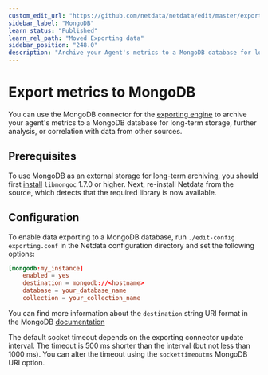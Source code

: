 ```yaml
---
custom_edit_url: "https://github.com/netdata/netdata/edit/master/exporting/mongodb/README.md"
sidebar_label: "MongoDB"
learn_status: "Published"
learn_rel_path: "Moved Exporting data"
sidebar_position: "248.0"
description: "Archive your Agent's metrics to a MongoDB database for long-term storage, further analysis, or correlation with data from other sources."
---
```



# Export metrics to MongoDB

You can use the MongoDB connector for
the [exporting engine](/docs/moved-exporting-data/exporting-reference) to archive your agent's
metrics to a MongoDB database for long-term storage, further analysis, or correlation with data from other sources.

## Prerequisites

To use MongoDB as an external storage for long-term archiving, you should first
[install](http://mongoc.org/libmongoc/current/installing.html) `libmongoc` 1.7.0 or higher. Next, re-install Netdata
from the source, which detects that the required library is now available.

## Configuration

To enable data exporting to a MongoDB database, run `./edit-config exporting.conf` in the Netdata configuration
directory and set the following options:

```conf
[mongodb:my_instance]
    enabled = yes
    destination = mongodb://<hostname>
    database = your_database_name
    collection = your_collection_name
```

You can find more information about the `destination` string URI format in the MongoDB
[documentation](https://docs.mongodb.com/manual/reference/connection-string/)

The default socket timeout depends on the exporting connector update interval. The timeout is 500 ms shorter than the
interval (but not less than 1000 ms). You can alter the timeout using the `sockettimeoutms` MongoDB URI option.


